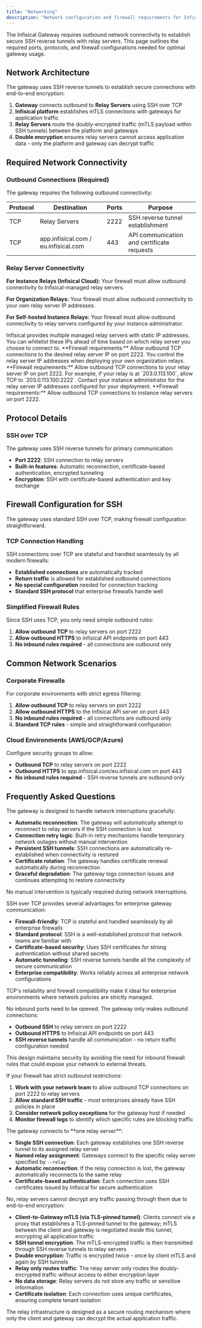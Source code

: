```yaml
---
title: "Networking"
description: "Network configuration and firewall requirements for Infisical Gateway"
---
```


The Infisical Gateway requires outbound network connectivity to establish secure SSH reverse tunnels with relay servers.
This page outlines the required ports, protocols, and firewall configurations needed for optimal gateway usage.

## Network Architecture

The gateway uses SSH reverse tunnels to establish secure connections with end-to-end encryption:

1. **Gateway** connects outbound to **Relay Servers** using SSH over TCP
2. **Infisical platform** establishes mTLS connections with gateways for application traffic
3. **Relay Servers** route the doubly-encrypted traffic (mTLS payload within SSH tunnels) between the platform and gateways
4. **Double encryption** ensures relay servers cannot access application data - only the platform and gateway can decrypt traffic

## Required Network Connectivity

### Outbound Connections (Required)

The gateway requires the following outbound connectivity:

| Protocol | Destination                          | Ports | Purpose                                    |
| -------- | ------------------------------------ | ----- | ------------------------------------------ |
| TCP      | Relay Servers                        | 2222  | SSH reverse tunnel establishment           |
| TCP      | app.infisical.com / eu.infisical.com | 443   | API communication and certificate requests |

### Relay Server Connectivity

**For Instance Relays (Infisical Cloud):** Your firewall must allow outbound connectivity to Infisical-managed relay servers.

**For Organization Relays:** Your firewall must allow outbound connectivity to your own relay server IP addresses.

**For Self-hosted Instance Relays:** Your firewall must allow outbound connectivity to relay servers configured by your instance administrator.

<Tabs>
  <Tab title="Instance Relays (Infisical Cloud)">
    Infisical provides multiple managed relay servers with static IP addresses.
    You can whitelist these IPs ahead of time based on which relay server you
    choose to connect to. **Firewall requirements:** Allow outbound TCP
    connections to the desired relay server IP on port 2222.
  </Tab>
  <Tab title="Organization Relays">
    You control the relay server IP addresses when deploying your own
    organization relays. **Firewall requirements:** Allow outbound TCP
    connections to your relay server IP on port 2222. For example, if your relay
    is at `203.0.113.100`, allow TCP to `203.0.113.100:2222`.
  </Tab>
  <Tab title="Self-hosted Instance Relays">
    Contact your instance administrator for the relay server IP addresses
    configured for your deployment. **Firewall requirements:** Allow outbound
    TCP connections to instance relay servers on port 2222.
  </Tab>
</Tabs>

## Protocol Details

### SSH over TCP

The gateway uses SSH reverse tunnels for primary communication:

- **Port 2222**: SSH connection to relay servers
- **Built-in features**: Automatic reconnection, certificate-based authentication, encrypted tunneling
- **Encryption**: SSH with certificate-based authentication and key exchange

## Firewall Configuration for SSH

The gateway uses standard SSH over TCP, making firewall configuration straightforward.

### TCP Connection Handling

SSH connections over TCP are stateful and handled seamlessly by all modern firewalls:

- **Established connections** are automatically tracked
- **Return traffic** is allowed for established outbound connections
- **No special configuration** needed for connection tracking
- **Standard SSH protocol** that enterprise firewalls handle well

### Simplified Firewall Rules

Since SSH uses TCP, you only need simple outbound rules:

1. **Allow outbound TCP** to relay servers on port 2222
2. **Allow outbound HTTPS** to Infisical API endpoints on port 443
3. **No inbound rules required** - all connections are outbound only

## Common Network Scenarios

### Corporate Firewalls

For corporate environments with strict egress filtering:

1. **Allow outbound TCP** to relay servers on port 2222
2. **Allow outbound HTTPS** to the Infisical API server on port 443
3. **No inbound rules required** - all connections are outbound only
4. **Standard TCP rules** - simple and straightforward configuration

### Cloud Environments (AWS/GCP/Azure)

Configure security groups to allow:

- **Outbound TCP** to relay servers on port 2222
- **Outbound HTTPS** to app.infisical.com/eu.infisical.com on port 443
- **No inbound rules required** - SSH reverse tunnels are outbound only

## Frequently Asked Questions

<Accordion title="What happens if there is a network interruption?">
The gateway is designed to handle network interruptions gracefully:

- **Automatic reconnection**: The gateway will automatically attempt to reconnect to relay servers if the SSH connection is lost
- **Connection retry logic**: Built-in retry mechanisms handle temporary network outages without manual intervention
- **Persistent SSH tunnels**: SSH connections are automatically re-established when connectivity is restored
- **Certificate rotation**: The gateway handles certificate renewal automatically during reconnection
- **Graceful degradation**: The gateway logs connection issues and continues attempting to restore connectivity

No manual intervention is typically required during network interruptions.

</Accordion>

<Accordion title="Why does the gateway use SSH over TCP?">
SSH over TCP provides several advantages for enterprise gateway communication:

- **Firewall-friendly**: TCP is stateful and handled seamlessly by all enterprise firewalls
- **Standard protocol**: SSH is a well-established protocol that network teams are familiar with
- **Certificate-based security**: Uses SSH certificates for strong authentication without shared secrets
- **Automatic tunneling**: SSH reverse tunnels handle all the complexity of secure communication
- **Enterprise compatibility**: Works reliably across all enterprise network configurations

TCP's reliability and firewall compatibility make it ideal for enterprise environments where network policies are strictly managed.

</Accordion>

<Accordion title="Do I need to open any inbound ports on my firewall?">
No inbound ports need to be opened. The gateway only makes outbound connections:

- **Outbound SSH** to relay servers on port 2222
- **Outbound HTTPS** to Infisical API endpoints on port 443
- **SSH reverse tunnels** handle all communication - no return traffic configuration needed

This design maintains security by avoiding the need for inbound firewall rules that could expose your network to external threats.

</Accordion>

<Accordion title="What if my firewall blocks SSH connections?">
If your firewall has strict outbound restrictions:

1. **Work with your network team** to allow outbound TCP connections on port 2222 to relay servers
2. **Allow standard SSH traffic** - most enterprises already have SSH policies in place
3. **Consider network policy exceptions** for the gateway host if needed
4. **Monitor firewall logs** to identify which specific rules are blocking traffic

</Accordion>

<Accordion title="How many relay servers does the gateway connect to?">
The gateway connects to **one relay server**:

- **Single SSH connection**: Each gateway establishes one SSH reverse tunnel to its assigned relay server
- **Named relay assignment**: Gateways connect to the specific relay server specified by `--relay`
- **Automatic reconnection**: If the relay connection is lost, the gateway automatically reconnects to the same relay
- **Certificate-based authentication**: Each connection uses SSH certificates issued by Infisical for secure authentication

</Accordion>
<Accordion title="Can the relay servers decrypt traffic going through them?">
No, relay servers cannot decrypt any traffic passing through them due to end-to-end encryption:

- **Client-to-Gateway mTLS (via TLS-pinned tunnel)**: Clients connect via a proxy that establishes a TLS-pinned tunnel to the gateway; mTLS between the client and gateway is negotiated inside this tunnel, encrypting all application traffic
- **SSH tunnel encryption**: The mTLS-encrypted traffic is then transmitted through SSH reverse tunnels to relay servers
- **Double encryption**: Traffic is encrypted twice - once by client mTLS and again by SSH tunnels
- **Relay only routes traffic**: The relay server only routes the doubly-encrypted traffic without access to either encryption layer
- **No data storage**: Relay servers do not store any traffic or sensitive information
- **Certificate isolation**: Each connection uses unique certificates, ensuring complete tenant isolation

The relay infrastructure is designed as a secure routing mechanism where only the client and gateway can decrypt the actual application traffic.

</Accordion>
